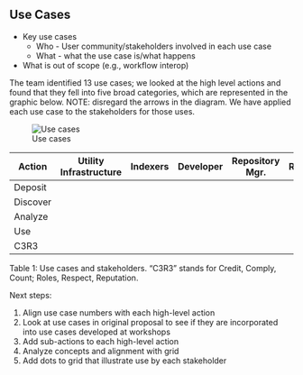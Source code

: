 Use Cases
---------

* Key use cases
   * Who - User community/stakeholders involved in each use case
   * What - what the use case is/what happens
* What is out of scope (e.g., workflow interop)

The team identified 13 use cases; we looked at the high level actions and found that they fell into five broad categories, which are represented in the graphic below. NOTE: disregard the arrows in the diagram. We have applied each use case to the stakeholders for those uses.

![Use cases](figures/use-cases-graphic.png)

Action    | Utility Infrastructure | Indexers | Developer | Repository Mgr. | Researcher | Funder | Publisher | Citation Mgr | Library/Curator
--------- | ---------------------- | -------- | --------- | --------------- | ---------- | ------ |  --------- | ------------ | ---------------
Deposit   |                        |          |           |                 |            |        |  |         |              |
Discover  |                        |          |           |                 |            |        |  |         |              |
Analyze   |                        |          |           |                 |            |        |  |         |              |
Use       |                        |          |           |                 |            |        |  |         |              |
C3R3      |                        |          |           |                 |            |        |  |         |              |

Table 1: Use cases and stakeholders. "C3R3" stands for Credit, Comply, Count; Roles, Respect, Reputation.

Next steps:

 1. Align use case numbers with each high-level action
 2. Look at use cases in original proposal to see if they are incorporated into use cases developed at workshops
 3. Add sub-actions to each high-level action
 4. Analyze concepts and alignment with grid
 5. Add dots to grid that illustrate use by each stakeholder
